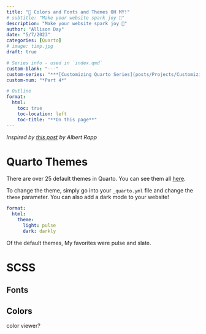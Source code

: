 ```yaml
---
title: "🎨 Colors and Fonts and Themes OH MY!"
# subtitle: "Make your website spark joy 🌟"
description: "Make your website spark joy 🌟"
author: "Allison Day"
date: "5/7/2023"
categories: [Quarto]
# image: timp.jpg
draft: true

# Series info - used in `index.qmd`
custom-blank: "---"
custom-series: "***[Customizing Quarto Series](posts/Projects/CustomizingQuarto/CustomizingQuarto_project.qmd)***"
custom-num: "*Part 4*"

# Outline
format: 
  html: 
    toc: true 
    toc-location: left 
    toc-title: "**On this page**" 
---
```


*Inspired by [this post](https://albert-rapp.de/posts/13_quarto_blog_writing_guide/13_quarto_blog_writing_guide.html#style-your-blog) by Albert Rapp*

# Quarto Themes

There are over 25 default themes in Quarto. You can see them all [here](https://quarto.org/docs/output-formats/html-themes.html).

To change the theme, simply go into your `_quarto.yml` file and change the `theme` parameter. You can also add a dark mode to your website!

```yaml
format:
  html:
    theme: 
      light: pulse
      dark: darkly
```

Of the default themes, My favorites were pulse and slate.

# SCSS

## Fonts

## Colors

::: {.callout-tip appearance="simple"}
color viewer?
:::

<!-- generate a ton of text -->